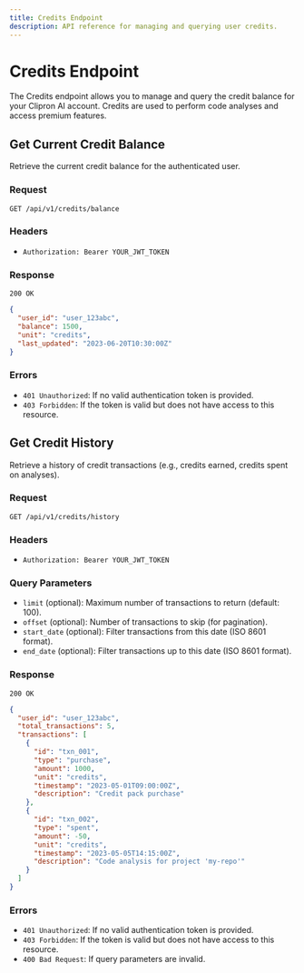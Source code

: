 ```yaml
---
title: Credits Endpoint
description: API reference for managing and querying user credits.
---
```


# Credits Endpoint

The Credits endpoint allows you to manage and query the credit balance for your Clipron AI account. Credits are used to perform code analyses and access premium features.

## Get Current Credit Balance

Retrieve the current credit balance for the authenticated user.

### Request

`GET /api/v1/credits/balance`

### Headers

*   `Authorization: Bearer YOUR_JWT_TOKEN`

### Response

`200 OK`

```json
{
  "user_id": "user_123abc",
  "balance": 1500,
  "unit": "credits",
  "last_updated": "2023-06-20T10:30:00Z"
}
```

### Errors

*   `401 Unauthorized`: If no valid authentication token is provided.
*   `403 Forbidden`: If the token is valid but does not have access to this resource.

## Get Credit History

Retrieve a history of credit transactions (e.g., credits earned, credits spent on analyses).

### Request

`GET /api/v1/credits/history`

### Headers

*   `Authorization: Bearer YOUR_JWT_TOKEN`

### Query Parameters

*   `limit` (optional): Maximum number of transactions to return (default: 100).
*   `offset` (optional): Number of transactions to skip (for pagination).
*   `start_date` (optional): Filter transactions from this date (ISO 8601 format).
*   `end_date` (optional): Filter transactions up to this date (ISO 8601 format).

### Response

`200 OK`

```json
{
  "user_id": "user_123abc",
  "total_transactions": 5,
  "transactions": [
    {
      "id": "txn_001",
      "type": "purchase",
      "amount": 1000,
      "unit": "credits",
      "timestamp": "2023-05-01T09:00:00Z",
      "description": "Credit pack purchase"
    },
    {
      "id": "txn_002",
      "type": "spent",
      "amount": -50,
      "unit": "credits",
      "timestamp": "2023-05-05T14:15:00Z",
      "description": "Code analysis for project 'my-repo'"
    }
  ]
}
```

### Errors

*   `401 Unauthorized`: If no valid authentication token is provided.
*   `403 Forbidden`: If the token is valid but does not have access to this resource.
*   `400 Bad Request`: If query parameters are invalid.
